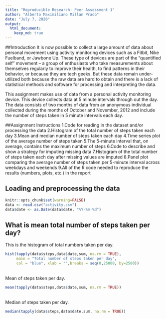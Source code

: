 ```yaml
---
title: "Reproducible Research: Peer Assessment 1"
author: "Alberto Maximiliano Millan Prado"
date: "July 7, 2020"
output: 
  html_document:
    keep_md: true
---
```


##Introduction
It is now possible to collect a large amount of data about personal movement using activity monitoring devices such as a Fitbit, Nike Fuelband, or Jawbone Up. These type of devices are part of the “quantified self” movement – a group of enthusiasts who take measurements about themselves regularly to improve their health, to find patterns in their behavior, or because they are tech geeks. But these data remain under-utilized both because the raw data are hard to obtain and there is a lack of statistical methods and software for processing and interpreting the data.

This assignment makes use of data from a personal activity monitoring device. This device collects data at 5 minute intervals through out the day. The data consists of two months of data from an anonymous individual collected during the months of October and November, 2012 and include the number of steps taken in 5 minute intervals each day.

##Assignment Instructions
1.Code for reading in the dataset and/or processing the data
2.Histogram of the total number of steps taken each day
3.Mean and median number of steps taken each day
4.Time series plot of the average number of steps taken
5.The 5-minute interval that, on average, contains the maximum number of steps
6.Code to describe and show a strategy for imputing missing data
7.Histogram of the total number of steps taken each day after missing values are imputed
8.Panel plot comparing the average number of steps taken per 5-minute interval across weekdays and weekends
9.All of the R code needed to reproduce the results (numbers, plots, etc.) in the report

## Loading and preprocessing the data
```r
knitr::opts_chunk$set(warning=FALSE)
data <- read.csv("activity.csv")
data$date <- as.Date(data$date, "%Y-%m-%d")
```


## What is mean total number of steps taken per day?

This is the histogram of total numbers taken per day.
\
```r
hist(tapply(data$steps,data$date,sum, na.rm = TRUE),
     main = "Total number of steps taken per day", 
     col = "blue", xlab = "",breaks = seq(0,25000, by=2500))
```
\
Mean of steps taken per day.
```r
mean(tapply(data$steps,data$date,sum, na.rm = TRUE))
```
\
Median of steps taken per day.
```r
median(tapply(data$steps,data$date,sum, na.rm = TRUE))
```

